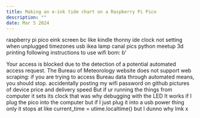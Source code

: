 ```yaml
---
title: Making an e-ink tide chart on a Raspberry Pi Pico
description: ""
date: Mar 5 2024
---
```


raspberry pi pico
eink screen bc like kindle
thonny ide
clock not setting when unplugged
timezones
usb ikea lamp
canal pics
python meetup
3d printing
following instructions to use wifi
bom: b'<p>Your access is blocked due to the detection of a potential automated access request. The Bureau of Meteorology website does not support web scraping: if you are trying to access Bureau data through automated means, you should stop.
accidentally posting my wifi password on github
pictures of device
price and delivery speed
But if ur running the things from computer it sets its clock that was why
debugging with the LED
It works if I plug the pico into the computer but if I just plug it into a usb power thing only it stops at like     current_time = utime.localtime() but I dunno why lmk x